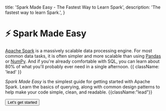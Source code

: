 
  title: 'Spark Made Easy - The Fastest Way to Learn Spark',
  description:
    'The fastest way to learn Spark.',
}

<HeroPattern />

# ⚡ Spark Made Easy

[Apache Spark](https://spark.apache.org/) is a massively scalable data processing engine. For most common data tasks, it is often simpler and more scalable than using [Pandas](https://pandas.pydata.org/) or [NumPy](https://numpy.org/).
And if you're already comfortable with SQL, you can learn about 80% of what you'll probably ever need in a single afternoon. {{ className: 'lead' }}

*Spark Made Easy* is the simplest guide for getting started with Apache Spark. Learn the basics of querying, along with common design patterns to help make your code simple, clean, and readable. {{className:"lead"}}

<div className="not-prose">
  <Button href="/quick_start" variant="text" arrow="right">
    Let's get started
  </Button>
</div>
